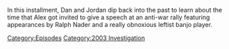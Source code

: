 {{DEFAULTSORT:
    #_EPISODE_0868:March 22, 2004
}}{{Episode
    | title           = March 22, 2004
    | caption         = Listen to this episode on [https://knowledgefight.libsyn.com/868-march-22-2004 Libsyn] [None Spotify], Read the [[Transcript/868: March 22, 2004|Unofficial Transcript]]
    | episodeNumber   = 868
    | length          = 01:04:05
    | airDate         = November 8, 2023
    | coverageDate    = March 22, 2004
    | episodeType     = [[:Category:2003 Investigation|2003 Investigation]]
    | appearance      = [[Howard Stern]], [[Steven Crowder]]
    | previousEpisode = [[867: Stern Vs. Jones]]
    | nextEpisode     = [[869: November 8, 2023]]
}}

{{Stub}}

In this installment, Dan and Jordan dip back into the past to learn about the time that Alex got invited to give a speech at an anti-war rally featuring appearances by Ralph Nader and a really obnoxious leftist banjo player.

[[Category:Episodes]]
[[Category:2003 Investigation]]
